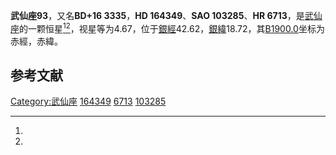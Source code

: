{{Starbox begin
| name = 武仙座93
}}
{{Starbox observe
| epoch = [[J2000.0|J2000.0]]
| constell = [[武仙座|武仙座]]<ref name=SIMBAD>{{cite web
 | url=http://simbad.u-strasbg.fr/simbad/sim-id?Ident=HR+6713
 | title=Pulsating variable Star
 | publisher=Centre de Données astronomiques de Strasbourg
 | work=SIMBAD
 | accessdate=2012-07-13
 | archive-date=2019-08-23
 | archive-url=https://web.archive.org/web/20190823143723/http://simbad.u-strasbg.fr/simbad/sim-id?Ident=HR+6713
 | dead-url=no
 }}</ref><ref name=DATA>{{cite web
 | url=http://vizier.u-strasbg.fr/viz-bin/VizieR-5?-out.add=.&-source=5050&-corr=PK=HR&-out.max=9999&HR=6713
 | title=VizieR Detailed Page
 | accessdate=2012-07-13
 | archive-date=2019-08-24
 | archive-url=https://web.archive.org/web/20190824100019/http://vizier.u-strasbg.fr/viz-bin/VizieR-5?-out.add=.&-source=5050&-corr=PK=HR&-out.max=9999&HR=6713
 | dead-url=no
 }}</ref>
| 星官 = 
| ra = {{RA|18|0|3.4}}<ref name=SIMBAD /><ref name=DATA />
| dec = {{DEC|+16|45|3}}<ref name=SIMBAD /><ref name=DATA />
| appmag_v = 4.67<ref name=SIMBAD /><ref name=DATA />
}}
{{Starbox character
| class = K0.5IIb<ref name=SIMBAD /><ref name=DATA />
| b-v = 1.26<ref name=SIMBAD /><ref name=DATA />
| u-b = 1.22<ref name=SIMBAD /><ref name=DATA />
| r-i = 0.59<ref name=SIMBAD /><ref name=DATA />
| variable = 
}}
{{Starbox astrometry
| radial_v = 1.22
| prop_mo_ra = -24
| parallax = 0.004
| p_error = 
}}
{{Starbox catalog
| names =BD+16 3335，[[SAO星表|SAO]] 103285，[[HD星表|HD]] 164349，[[HR星表|HR]] 6713}}
{{Starbox reference |Simbad=HR+6713}}
{{Starbox end}}

'''武仙座93'''，又名'''BD+16 3335'''，'''HD 164349'''、'''SAO 103285'''、'''HR 6713'''，是[[武仙座|武仙座]]的一颗恒星<ref name=SIMBAD /><ref name=DATA />，视星等为4.67，位于[[銀道座標系|銀經]]42.62，[[銀道座標系|銀緯]]18.72，其[[B1900.0|B1900.0]]坐标为赤經{{RA|17|55|36.3}}，赤緯{{DEC|+16|18.72|23}}。

== 参考文献 ==
{{reflist}}

{{star-stub}}

{{武仙座恒星}}
[[Category:武仙座|Category:武仙座]]
[[Category:HD和HDE天體|164349]]
[[Category:HR天體|6713]]
[[Category:SAO天體|103285]]